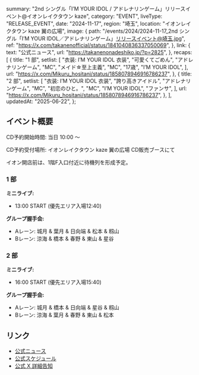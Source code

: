   summary:
    "2nd シングル「I’M YOUR IDOL / アドレナリンゲーム」リリースイベント@イオンレイクタウン kaze",
  category: "EVENT",
  liveType: "RELEASE_EVENT",
  date: "2024-11-17",
  region: "埼玉",
  location: "イオンレイクタウン kaze 翼の広場",
  image: {
    path: "/events/2024/2024-11-17_2nd シングル「I’M YOUR IDOL／アドレナリンゲーム」リリースイベント@埼玉.jpg",
    ref: "https://x.com/takanenofficial/status/1841040836337050069",
  },
  link: {
    text: "公式ニュース",
    url: "https://takanenonadeshiko.jp/?p=2825",
  },
  recaps: [
    {
      title: "1 部",
      setlist: [
        "衣装: I’M YOUR IDOL 衣装",
        "可愛くてごめん",
        "アドレナリンゲーム",
        "MC",
        "メイド☆至上主義",
        "MC",
        "17歳",
        "I’M YOUR IDOL",
      ],
      url: "https://x.com/Mikuru_hositani/status/1858078946916786237",
    },
    {
      title: "2 部",
      setlist: [
        "衣装: I’M YOUR IDOL 衣装",
        "誇り高きアイドル",
        "アドレナリンゲーム",
        "MC",
        "初恋のひと。",
        "MC",
        "I’M YOUR IDOL",
        "ファンサ",
      ],
      url: "https://x.com/Mikuru_hositani/status/1858078946916786237",
    },
  ],
  updatedAt: "2025-06-22",
};

## イベント概要

CD予約開始時間: 当日 10:00 〜

CD予約受付場所: イオンレイクタウン kaze 翼の広場 CD販売ブースにて

イオン開店前は、1階F入口付近に待機列を形成予定。

### 1 部

**ミニライブ:**

- 13:00 START (優先エリア入場12:40)

**グループ握手会:**

- Aレーン: 城月 & 葉月 & 日向端 & 松本 & 籾山
- Bレーン: 涼海 & 橋本 & 春野 & 東山 & 星谷

### 2 部

**ミニライブ:**

- 16:00 START (優先エリア入場15:40)

**グループ握手会:**

- Aレーン: 城月 & 橋本 & 日向端 & 星谷 & 籾山
- Bレーン: 涼海 & 葉月 & 春野 & 東山 & 松本

## リンク

- [公式ニュース](https://takanenonadeshiko.jp/?p=2825)
- [公式スケジュール](https://takanenonadeshiko.jp/?p=2591)
- [公式 X 詳細告知](https://x.com/takanenofficial/status/1855196348448116755)

